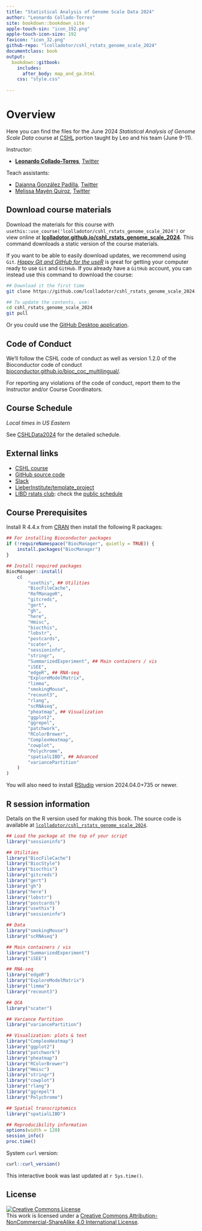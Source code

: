 ```yaml
---
title: "Statistical Analysis of Genome Scale Data 2024"
author: "Leonardo Collado-Torres"
site: bookdown::bookdown_site
apple-touch-sin: "icon_192.png"
apple-touch-icon-size: 192
favicon: "icon_32.png"
github-repo: "lcolladotor/cshl_rstats_genome_scale_2024"
documentclass: book
output:
  bookdown::gitbook:
    includes:
      after_body: map_and_ga.html
    css: "style.css"
    
---
```


# Overview {-}

Here you can find the files for the June 2024 _Statistical Analysis of Genome Scale Data_ course at [CSHL](https://meetings.cshl.edu/courses.aspx?course=C-DATA&year=24) portion taught by Leo and his team (June 9-11).

<!-- See [CSHLData2023](https://seandavi.github.io/CSHLData2023/) for a list of all instructors and related materials. -->

Instructor:

* [**Leonardo Collado-Torres**](http://lcolladotor.github.io/), [Twitter](https://twitter.com/lcolladotor)

Teach assistants:

* [Daianna González Padilla](https://daianna21.github.io/), [Twitter](https://twitter.com/daianna_glez)
* [Melissa Mayén Quiroz](http://Melii99.github.io/), [Twitter](http://twitter.com/meli_mq99)


## Download course materials {-}

Download the materials for this course with `usethis::use_course('lcolladotor/cshl_rstats_genome_scale_2024')` or view online at [**lcolladotor.github.io/cshl_rstats_genome_scale_2024**](http://lcolladotor.github.io/cshl_rstats_genome_scale_2024). This command downloads a static version of the course materials. 

If you want to be able to easily download updates, we recommend using `Git`. [_Happy Git and GitHub for the useR_](https://happygitwithr.com/) is great for getting your computer ready to use `Git` and `GitHub`. If you already have a `GitHub` account, you can instead use this command to download the course:

```bash
## Download it the first time
git clone https://github.com/lcolladotor/cshl_rstats_genome_scale_2024.git

## To update the contents, use:
cd cshl_rstats_genome_scale_2024
git pull
```

Or you could use the [GitHub Desktop application](x-github-client://openRepo/https://github.com/lcolladotor/cshl_rstats_genome_scale_2024).

## Code of Conduct {-}

We'll follow the CSHL code of conduct as well as version 1.2.0 of the Bioconductor code of conduct [bioconductor.github.io/bioc_coc_multilingual/](https://bioconductor.github.io/bioc_coc_multilingual/). 

For reporting any violations of the code of conduct, report them to the Instructor and/or Course Coordinators.

## Course Schedule {-}

_Local times in US Eastern_

See [CSHLData2024](https://bit.ly/cshldata2024) for the detailed schedule.
  
## External links {-}

* [CSHL course](https://meetings.cshl.edu/courses.aspx?course=C-DATA&year=24)
* [GitHub source code](https://github.com/lcolladotor/cshl_rstats_genome_scale_2024)
* [Slack](https://cshldata-2024.slack.com)
* [LieberInstitute/template_project](https://github.com/LieberInstitute/template_project)
* [LIBD rstats club](http://research.libd.org/rstatsclub/): check the [public schedule](https://docs.google.com/spreadsheets/d/1is8dZSd0FZ9Qi1Zvq1uRhm-P1McnJRd_zxdAfCRoMfA/edit?usp=sharing)
  

## Course Prerequisites {-}

Install R 4.4.x from [CRAN](https://cran.r-project.org/) then install the following R packages:

```r
## For installing Bioconductor packages
if (!requireNamespace("BiocManager", quietly = TRUE)) {
    install.packages("BiocManager")
}

## Install required packages
BiocManager::install(
    c(
        "usethis", ## Utilities
        "BiocFileCache",
        "RefManageR",
        "gitcreds",
        "gert",
        "gh",
        "here",
        "Hmisc",
        "biocthis",
        "lobstr",
        "postcards",
        "scater",
        "sessioninfo",
        "stringr",
        "SummarizedExperiment", ## Main containers / vis
        "iSEE",
        "edgeR", ## RNA-seq
        "ExploreModelMatrix",
        "limma",
        "smokingMouse",
        "recount3",
        "rlang",
        "scRNAseq",
        "pheatmap", ## Visualization
        "ggplot2",
        "ggrepel",
        "patchwork",
        "RColorBrewer",
        "ComplexHeatmap",
        "cowplot",
        "Polychrome",
        "spatialLIBD", ## Advanced
        "variancePartition"
    )
)
```

You will also need to install [RStudio](https://rstudio.com/products/rstudio/download/#download) version 2024.04.0+735 or newer.

## R session information {-}

Details on the R version used for making this book. The source code is available at [`lcolladotor/cshl_rstats_genome_scale_2024`](https://github.com/lcolladotor/cshl_rstats_genome_scale_2024).

```r
## Load the package at the top of your script
library("sessioninfo")

## Utilities
library("BiocFileCache")
library("BiocStyle")
library("biocthis")
library("gitcreds")
library("gert")
library("gh")
library("here")
library("lobstr")
library("postcards")
library("usethis")
library("sessioninfo")

## Data
library("smokingMouse")
library("scRNAseq")

## Main containers / vis
library("SummarizedExperiment")
library("iSEE")

## RNA-seq
library("edgeR")
library("ExploreModelMatrix")
library("limma")
library("recount3")

## QCA
library("scater")

## Variance Partition
library("variancePartition")

## Visualization: plots & text
library("ComplexHeatmap")
library("ggplot2")
library("patchwork")
library("pheatmap")
library("RColorBrewer")
library("Hmisc")
library("stringr")
library("cowplot")
library("rlang")
library("ggrepel")
library("Polychrome")

## Spatial transcriptomics
library("spatialLIBD")
```

```r
## Reproducibility information
options(width = 120)
session_info()
proc.time()
```

System `curl` version:

```r
curl::curl_version()
```


This interactive book was last updated at `r Sys.time()`.

## License  {-}

<a rel="license" href="http://creativecommons.org/licenses/by-nc-sa/4.0/"><img alt="Creative Commons License" style="border-width:0" src="https://i.creativecommons.org/l/by-nc-sa/4.0/88x31.png" /></a><br />This work is licensed under a <a rel="license" href="http://creativecommons.org/licenses/by-nc-sa/4.0/">Creative Commons Attribution-NonCommercial-ShareAlike 4.0 International License</a>.
